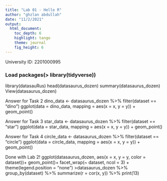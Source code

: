 ```yaml
---
title: "Lab 01 - Hello R"
author: "ghzlan abdullah"
date: "11/2/2021"
output: 
  html_document: 
    toc_depth: 6
    highlight: tango
    theme: journal
    fig_height: 6
---
```


University ID: 2201000995

### Load packages(> library(tidyverse))
library(datasauRus)
head(datasaurus_dozen)
summary(datasaurus_dozen)
View(datasaurus_dozen) 

Answer for Task 2
 dino_data <- datasaurus_dozen %>% filter(dataset == "dino")
ggplot(data = dino_data, mapping = aes(x = x, y = y)) + geom_point()

Answer for Task 3
star_data <- datasaurus_dozen %>% filter(dataset == "star")
ggplot(data = star_data, mapping = aes(x = x, y = y)) + geom_point()

Answer for Task 4
 circle_data <- datasaurus_dozen %>% filter(dataset == "circle")
ggplot(data = circle_data, mapping = aes(x = x, y = y)) + geom_point()

Done with Lab 2!
ggplot(datasaurus_dozen, aes(x = x, y = y, color = dataset))+
 geom_point()+
 facet_wrap(~ dataset, ncol = 3) + theme(legend.position = "none")
 >datasaurus_dozen %>%
 group_by(dataset) %>%
 summarize(r = cor(x, y)) %>%
 print(13)
